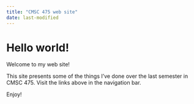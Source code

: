 ---
title: "CMSC 475 web site"
date: last-modified
---

# Hello world!

Welcome to my web site!

This site presents some of the things I've done over the last semester in CMSC 475. Visit the links above in the navigation bar.

Enjoy!